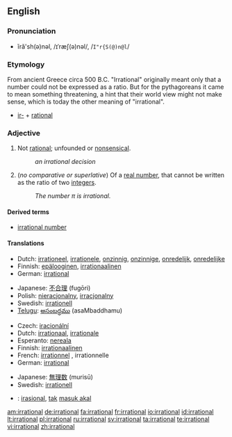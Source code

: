 ==English==

===Pronunciation===
* ĭră'sh(ə)nəl, /ɪˈræʃ(ə)nəl/, /<tt>I"r{S(@)n@l</tt>/

===Etymology===

From ancient Greece
circa 500 B.C.
"Irrational" originally meant only that a number could not be expressed as a ratio. But for the pythagoreans it came to mean something threatening, a hint that their world view might not make sense, which is today the other meaning of "irrational".

* [[ir-]] + [[rational]]

===Adjective===
{{en-adj}}

# Not [[rational]]; unfounded or [[nonsensical]].
#: ''an irrational decision''
# {{mathematics}} (''no comparative or superlative'') Of a [[real number]], that cannot be written as the ratio of two [[integer]]s.
#: ''The number &pi; is irrational.''

====Derived terms====
* [[irrational number]]

====Translations====
{{trans-top|unfounded or nonsensical}}
* Dutch: [[irrationeel]], [[irrationele]], [[onzinnig]], [[onzinnige]], [[onredelijk]], [[onredelijke]]
* Finnish: [[epälooginen]], [[irrationaalinen]]
* German: [[irrational#German|irrational]]
{{trans-mid}}
* Japanese: [[不合理]] (fugōri)
* Polish: [[nieracjonalny]], [[irracjonalny]] {{m}}
* Swedish: [[irrationell]]
* [[Telugu]]: [[అసంబద్ధము]] (asaMbaddhamu)
{{trans-bottom}}

{{trans-top|mathematics: of a number}}
* Czech: [[iracionální]]
* Dutch: [[irrationaal]], [[irrationale]]
* Esperanto: [[nereala]]
* Finnish: [[irrationaalinen]]
* French: [[irrationnel]] {{m}}, irrationnelle {{f}}
* German: [[irrational#German|irrational]]
{{trans-mid}}
* Japanese: [[無理数]] (murisū)
* Swedish: [[irrationell]]
{{trans-bottom}}

{{checktrans-top}}
* {{ttbc|Indonesian}}: [[irasional]], [[tak]] [[masuk akal]]
{{trans-bottom}}

[[am:irrational]]
[[de:irrational]]
[[fa:irrational]]
[[fr:irrational]]
[[io:irrational]]
[[id:irrational]]
[[lt:irrational]]
[[pl:irrational]]
[[ru:irrational]]
[[sv:irrational]]
[[ta:irrational]]
[[te:irrational]]
[[vi:irrational]]
[[zh:irrational]]